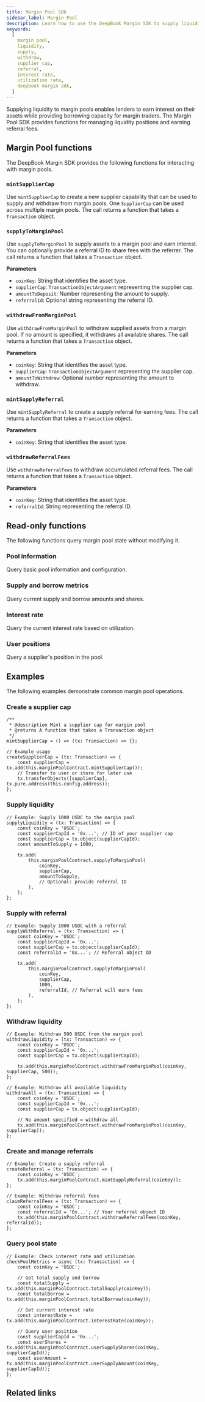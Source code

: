 ```yaml
---
title: Margin Pool SDK
sidebar_label: Margin Pool
description: Learn how to use the DeepBook Margin SDK to supply liquidity and manage positions in margin pools.
keywords:
  [
    margin pool,
    liquidity,
    supply,
    withdraw,
    supplier cap,
    referral,
    interest rate,
    utilization rate,
    deepbook margin sdk,
  ]
---
```


Supplying liquidity to margin pools enables lenders to earn interest on their assets while providing borrowing capacity for margin traders. The Margin Pool SDK provides functions for managing liquidity positions and earning referral fees.

## Margin Pool functions

The DeepBook Margin SDK provides the following functions for interacting with margin pools.

### `mintSupplierCap`

Use `mintSupplierCap` to create a new supplier capability that can be used to supply and withdraw from margin pools. One `SupplierCap` can be used across multiple margin pools. The call returns a function that takes a `Transaction` object.

<ImportContent source="packages/deepbook-v3/src/transactions/marginPool.ts" mode="code" org="MystenLabs" repo="ts-sdks" fun="mintSupplierCap" signatureOnly />

### `supplyToMarginPool`

Use `supplyToMarginPool` to supply assets to a margin pool and earn interest. You can optionally provide a referral ID to share fees with the referrer. The call returns a function that takes a `Transaction` object.

**Parameters**

- `coinKey`: String that identifies the asset type.
- `supplierCap`: `TransactionObjectArgument` representing the supplier cap.
- `amountToDeposit`: Number representing the amount to supply.
- `referralId`: Optional string representing the referral ID.

<ImportContent source="packages/deepbook-v3/src/transactions/marginPool.ts" mode="code" org="MystenLabs" repo="ts-sdks" fun="supplyToMarginPool" signatureOnly />

### `withdrawFromMarginPool`

Use `withdrawFromMarginPool` to withdraw supplied assets from a margin pool. If no amount is specified, it withdraws all available shares. The call returns a function that takes a `Transaction` object.

**Parameters**

- `coinKey`: String that identifies the asset type.
- `supplierCap`: `TransactionObjectArgument` representing the supplier cap.
- `amountToWithdraw`: Optional number representing the amount to withdraw.

<ImportContent source="packages/deepbook-v3/src/transactions/marginPool.ts" mode="code" org="MystenLabs" repo="ts-sdks" fun="withdrawFromMarginPool" signatureOnly />

### `mintSupplyReferral`

Use `mintSupplyReferral` to create a supply referral for earning fees. The call returns a function that takes a `Transaction` object.

**Parameters**

- `coinKey`: String that identifies the asset type.

<ImportContent source="packages/deepbook-v3/src/transactions/marginPool.ts" mode="code" org="MystenLabs" repo="ts-sdks" fun="mintSupplyReferral" signatureOnly />

### `withdrawReferralFees`

Use `withdrawReferralFees` to withdraw accumulated referral fees. The call returns a function that takes a `Transaction` object.

**Parameters**

- `coinKey`: String that identifies the asset type.
- `referralId`: String representing the referral ID.

<ImportContent source="packages/deepbook-v3/src/transactions/marginPool.ts" mode="code" org="MystenLabs" repo="ts-sdks" fun="withdrawReferralFees" signatureOnly />

## Read-only functions

The following functions query margin pool state without modifying it.

### Pool information

Query basic pool information and configuration.

<ImportContent source="packages/deepbook-v3/src/transactions/marginPool.ts" mode="code" org="MystenLabs" repo="ts-sdks" fun="getId,deepbookPoolAllowed,supplyCap,maxUtilizationRate,protocolSpread,minBorrow" signatureOnly />

### Supply and borrow metrics

Query current supply and borrow amounts and shares.

<ImportContent source="packages/deepbook-v3/src/transactions/marginPool.ts" mode="code" org="MystenLabs" repo="ts-sdks" fun="totalSupply,supplyShares,totalBorrow,borrowShares,lastUpdateTimestamp" signatureOnly />

### Interest rate

Query the current interest rate based on utilization.

<ImportContent source="packages/deepbook-v3/src/transactions/marginPool.ts" mode="code" org="MystenLabs" repo="ts-sdks" fun="interestRate" signatureOnly />

### User positions

Query a supplier's position in the pool.

<ImportContent source="packages/deepbook-v3/src/transactions/marginPool.ts" mode="code" org="MystenLabs" repo="ts-sdks" fun="userSupplyShares,userSupplyAmount" signatureOnly />

## Examples

The following examples demonstrate common margin pool operations.

### Create a supplier cap

```tsx
/**
 * @description Mint a supplier cap for margin pool
 * @returns A function that takes a Transaction object
 */
mintSupplierCap = () => (tx: Transaction) => {};

// Example usage
createSupplierCap = (tx: Transaction) => {
	const supplierCap = tx.add(this.marginPoolContract.mintSupplierCap());
	// Transfer to user or store for later use
	tx.transferObjects([supplierCap], tx.pure.address(this.config.address));
};
```

### Supply liquidity

```tsx
// Example: Supply 1000 USDC to the margin pool
supplyLiquidity = (tx: Transaction) => {
	const coinKey = 'USDC';
	const supplierCapId = '0x...'; // ID of your supplier cap
	const supplierCap = tx.object(supplierCapId);
	const amountToSupply = 1000;

	tx.add(
		this.marginPoolContract.supplyToMarginPool(
			coinKey,
			supplierCap,
			amountToSupply,
			// Optional: provide referral ID
		),
	);
};
```

### Supply with referral

```tsx
// Example: Supply 1000 USDC with a referral
supplyWithReferral = (tx: Transaction) => {
	const coinKey = 'USDC';
	const supplierCapId = '0x...';
	const supplierCap = tx.object(supplierCapId);
	const referralId = '0x...'; // Referral object ID

	tx.add(
		this.marginPoolContract.supplyToMarginPool(
			coinKey,
			supplierCap,
			1000,
			referralId, // Referral will earn fees
		),
	);
};
```

### Withdraw liquidity

```tsx
// Example: Withdraw 500 USDC from the margin pool
withdrawLiquidity = (tx: Transaction) => {
	const coinKey = 'USDC';
	const supplierCapId = '0x...';
	const supplierCap = tx.object(supplierCapId);

	tx.add(this.marginPoolContract.withdrawFromMarginPool(coinKey, supplierCap, 500));
};

// Example: Withdraw all available liquidity
withdrawAll = (tx: Transaction) => {
	const coinKey = 'USDC';
	const supplierCapId = '0x...';
	const supplierCap = tx.object(supplierCapId);

	// No amount specified = withdraw all
	tx.add(this.marginPoolContract.withdrawFromMarginPool(coinKey, supplierCap));
};
```

### Create and manage referrals

```tsx
// Example: Create a supply referral
createReferral = (tx: Transaction) => {
	const coinKey = 'USDC';
	tx.add(this.marginPoolContract.mintSupplyReferral(coinKey));
};

// Example: Withdraw referral fees
claimReferralFees = (tx: Transaction) => {
	const coinKey = 'USDC';
	const referralId = '0x...'; // Your referral object ID
	tx.add(this.marginPoolContract.withdrawReferralFees(coinKey, referralId));
};
```

### Query pool state

```tsx
// Example: Check interest rate and utilization
checkPoolMetrics = async (tx: Transaction) => {
	const coinKey = 'USDC';

	// Get total supply and borrow
	const totalSupply = tx.add(this.marginPoolContract.totalSupply(coinKey));
	const totalBorrow = tx.add(this.marginPoolContract.totalBorrow(coinKey));

	// Get current interest rate
	const interestRate = tx.add(this.marginPoolContract.interestRate(coinKey));

	// Query user position
	const supplierCapId = '0x...';
	const userShares = tx.add(this.marginPoolContract.userSupplyShares(coinKey, supplierCapId));
	const userAmount = tx.add(this.marginPoolContract.userSupplyAmount(coinKey, supplierCapId));
};
```

## Related links

<RelatedLink
	href="https://github.com/MystenLabs/deepbookv3/tree/main/packages/deepbook_margin"
	label="DeepBook Margin package"
	desc="The DeepBook Margin package on GitHub."
/>
<RelatedLink
	href="https://www.npmjs.com/package/@mysten/deepbook-v3"
	label="DeepBookV3 SDK node package"
	desc="The DeepBookV3 SDK node package on NPM."
/>
